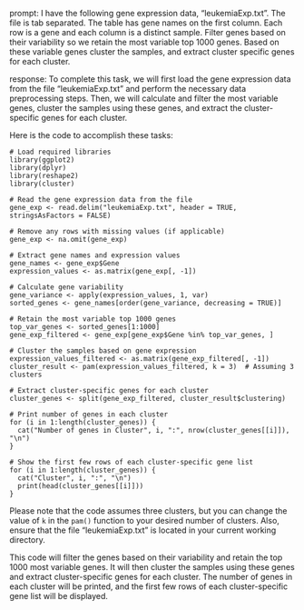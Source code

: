 prompt:
I have the following gene expression data, "leukemiaExp.txt". The file is tab separated. The table has gene names on the first column. Each row is a gene and each column is a distinct sample. Filter genes based on their variability so we retain the most variable top 1000 genes. Based on these variable genes cluster the samples, and extract cluster specific genes for each cluster.

response:
To complete this task, we will first load the gene expression data from the file "leukemiaExp.txt" and perform the necessary data preprocessing steps. Then, we will calculate and filter the most variable genes, cluster the samples using these genes, and extract the cluster-specific genes for each cluster.

Here is the code to accomplish these tasks:

```
# Load required libraries
library(ggplot2)
library(dplyr)
library(reshape2)
library(cluster)

# Read the gene expression data from the file
gene_exp <- read.delim("leukemiaExp.txt", header = TRUE, stringsAsFactors = FALSE)

# Remove any rows with missing values (if applicable)
gene_exp <- na.omit(gene_exp)

# Extract gene names and expression values
gene_names <- gene_exp$Gene
expression_values <- as.matrix(gene_exp[, -1])

# Calculate gene variability
gene_variance <- apply(expression_values, 1, var)
sorted_genes <- gene_names[order(gene_variance, decreasing = TRUE)]

# Retain the most variable top 1000 genes
top_var_genes <- sorted_genes[1:1000]
gene_exp_filtered <- gene_exp[gene_exp$Gene %in% top_var_genes, ]

# Cluster the samples based on gene expression
expression_values_filtered <- as.matrix(gene_exp_filtered[, -1])
cluster_result <- pam(expression_values_filtered, k = 3)  # Assuming 3 clusters

# Extract cluster-specific genes for each cluster
cluster_genes <- split(gene_exp_filtered, cluster_result$clustering)

# Print number of genes in each cluster
for (i in 1:length(cluster_genes)) {
  cat("Number of genes in Cluster", i, ":", nrow(cluster_genes[[i]]), "\n")
}

# Show the first few rows of each cluster-specific gene list
for (i in 1:length(cluster_genes)) {
  cat("Cluster", i, ":", "\n")
  print(head(cluster_genes[[i]]))
}
```

Please note that the code assumes three clusters, but you can change the value of `k` in the `pam()` function to your desired number of clusters. Also, ensure that the file "leukemiaExp.txt" is located in your current working directory.

This code will filter the genes based on their variability and retain the top 1000 most variable genes. It will then cluster the samples using these genes and extract cluster-specific genes for each cluster. The number of genes in each cluster will be printed, and the first few rows of each cluster-specific gene list will be displayed.
